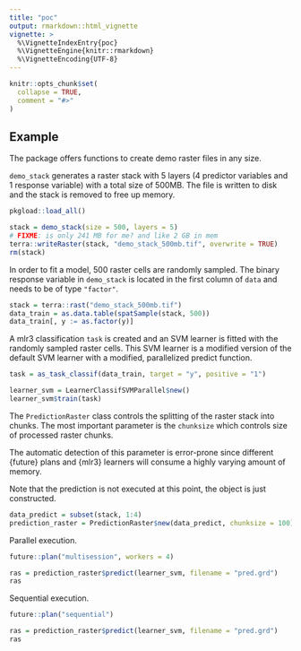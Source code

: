 ```yaml
---
title: "poc"
output: rmarkdown::html_vignette
vignette: >
  %\VignetteIndexEntry{poc}
  %\VignetteEngine{knitr::rmarkdown}
  %\VignetteEncoding{UTF-8}
---
```


```r
knitr::opts_chunk$set(
  collapse = TRUE,
  comment = "#>"
)
```

## Example

The package offers functions to create demo raster files in any size.

`demo_stack` generates a raster stack with 5 layers (4 predictor variables and 1 response variable) with a total size of 500MB. 
The file is written to disk and the stack is removed to free up memory.

```r
pkgload::load_all()

stack = demo_stack(size = 500, layers = 5)
# FIXME: is only 241 MB for me? and like 2 GB in mem
terra::writeRaster(stack, "demo_stack_500mb.tif", overwrite = TRUE)
rm(stack)
```

In order to fit a model, 500 raster cells are randomly sampled.
The binary response variable in `demo_stack` is located in the first column of `data` and needs to be of type `"factor"`.

```r
stack = terra::rast("demo_stack_500mb.tif")
data_train = as.data.table(spatSample(stack, 500))
data_train[, y := as.factor(y)]
```

A mlr3 classification `task` is created and an SVM learner is fitted with the randomly sampled raster cells.
This SVM learner is a modified version of the default SVM learner with a modified, parallelized predict function.

```r
task = as_task_classif(data_train, target = "y", positive = "1")

learner_svm = LearnerClassifSVMParallel$new()
learner_svm$train(task)
```

The `PredictionRaster` class controls the splitting of the raster stack into chunks.
The most important parameter is the `chunksize` which controls size of processed raster chunks.

The automatic detection of this parameter is error-prone since different {future} plans and {mlr3} learners will consume a highly varying amount of memory.

Note that the prediction is not executed at this point, the object is just constructed.

```r
data_predict = subset(stack, 1:4)
prediction_raster = PredictionRaster$new(data_predict, chunksize = 100)
```

Parallel execution.

```r
future::plan("multisession", workers = 4)

ras = prediction_raster$predict(learner_svm, filename = "pred.grd")
ras
```

Sequential execution.

```r
future::plan("sequential")

ras = prediction_raster$predict(learner_svm, filename = "pred.grd")
ras
```
